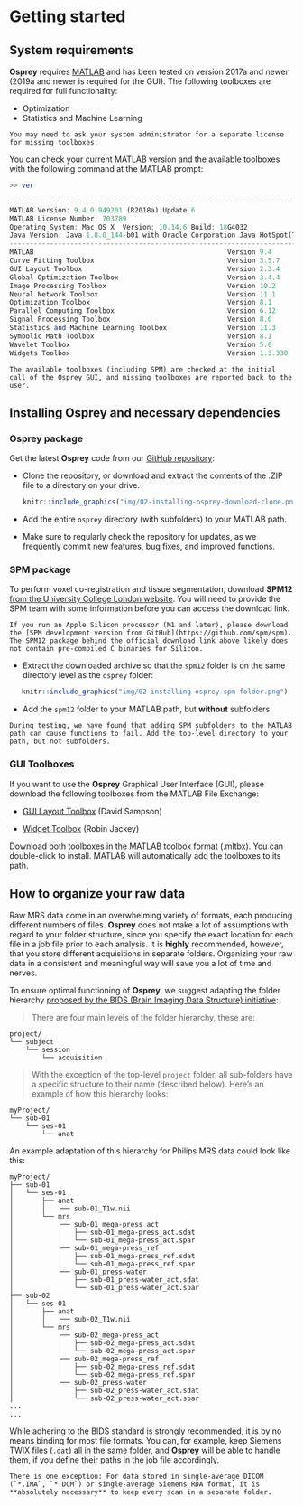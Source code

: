 # Getting started

## System requirements

**Osprey** requires [MATLAB](https://www.mathworks.com/products/matlab.html) and
has been tested on version 2017a and newer (2019a and newer is required for the GUI). The following toolboxes are
required for full functionality:

  - Optimization
  - Statistics and Machine Learning

```block2
You may need to ask your system administrator for a separate license for missing toolboxes.
```

You can check your current MATLAB version and the available toolboxes with the following command at the MATLAB prompt:

```octave
>> ver
```

```octave
-----------------------------------------------------------------------------------------------------
MATLAB Version: 9.4.0.949201 (R2018a) Update 6
MATLAB License Number: 703789
Operating System: Mac OS X  Version: 10.14.6 Build: 18G4032
Java Version: Java 1.8.0_144-b01 with Oracle Corporation Java HotSpot(TM) 64-Bit Server VM mixed mode
-----------------------------------------------------------------------------------------------------
MATLAB                                                Version 9.4         (R2018a)
Curve Fitting Toolbox                                 Version 3.5.7       (R2018a)
GUI Layout Toolbox                                    Version 2.3.4       (R2018b)
Global Optimization Toolbox                           Version 3.4.4       (R2018a)
Image Processing Toolbox                              Version 10.2        (R2018a)
Neural Network Toolbox                                Version 11.1        (R2018a)
Optimization Toolbox                                  Version 8.1         (R2018a)
Parallel Computing Toolbox                            Version 6.12        (R2018a)
Signal Processing Toolbox                             Version 8.0         (R2018a)
Statistics and Machine Learning Toolbox               Version 11.3        (R2018a)
Symbolic Math Toolbox                                 Version 8.1         (R2018a)
Wavelet Toolbox                                       Version 5.0         (R2018a)
Widgets Toolbox                                       Version 1.3.330     (R2019a)
```

```block2
The available toolboxes (including SPM) are checked at the initial call of the Osprey GUI, and missing toolboxes are reported back to the user.
```

## Installing Osprey and necessary dependencies

### Osprey package

Get the latest **Osprey** code from our [GitHub repository](https://github.com/schorschinho/osprey):

  - Clone the repository, or download and extract the contents of the .ZIP file to a directory on your drive.

    ```r
    knitr::include_graphics("img/02-installing-osprey-download-clone.png")
    ``` 
    
  - Add the entire `osprey` directory (with subfolders) to your MATLAB path.

  - Make sure to regularly check the repository for updates, as we frequently commit new features, bug fixes, and improved functions.

### SPM package

To perform voxel co-registration and tissue segmentation, download **SPM12** [from the University College London website](http://www.fil.ion.ucl.ac.uk/spm/software/spm12/). You will need to provide the SPM team with some information before you can access the download link.

```block2
If you run an Apple Silicon processor (M1 and later), please download the [SPM development version from GitHub](https://github.com/spm/spm). The SPM12 package behind the official download link above likely does not contain pre-compiled C binaries for Silicon. 
```

  - Extract the downloaded archive so that the `spm12` folder is on the same directory level as the `osprey` folder:
  
 ```r
    knitr::include_graphics("img/02-installing-osprey-spm-folder.png")
 ``` 

  - Add the `spm12` folder to your MATLAB path, but **without** subfolders.
  
```block2
During testing, we have found that adding SPM subfolders to the MATLAB path can cause functions to fail. Add the top-level directory to your path, but not subfolders.
```

### GUI Toolboxes

If you want to use the **Osprey** Graphical User Interface (GUI), please download the following toolboxes from the MATLAB File Exchange:

  - [GUI Layout Toolbox](https://www.mathworks.com/matlabcentral/fileexchange/47982-gui-layout-toolbox)
    (David Sampson)

  - [Widget Toolbox](https://www.mathworks.com/matlabcentral/fileexchange/66235-widgets-toolbox)
    (Robin Jackey)

Download both toolboxes in the MATLAB toolbox format (.mltbx). You can double-click to install. MATLAB will automatically add the toolboxes to its path.

## How to organize your raw data

Raw MRS data come in an overwhelming variety of formats, each producing
different numbers of files. **Osprey** does not make a lot of assumptions with regard to your folder structure, since you specify the exact location for each file in a job file prior to each analysis. It is **highly** recommended, however, that you store different acquisitions in separate folders. Organizing your raw data in a consistent and meaningful way will save you a lot of time and nerves.

To ensure optimal functioning of **Osprey**, we suggest adapting the folder
hierarchy [proposed by the BIDS (Brain Imaging Data Structure)
initiative](https://github.com/bids-standard/bids-starter-kit/wiki/The-BIDS-folder-hierarchy):

> There are four main levels of the folder hierarchy, these are:
```
project/
└── subject
    └── session
        └── acquisition
```
> With the exception of the top-level `project` folder, all sub-folders have a specific structure to their name (described below). Here's an example of how this hierarchy looks:
```
myProject/
└── sub-01
    └── ses-01
        └── anat
```

An example adaptation of this hierarchy for Philips MRS data could look like this:

```
myProject/
├── sub-01
│   └── ses-01
│       ├── anat
│       │   └── sub-01_T1w.nii
│       └── mrs
│           ├── sub-01_mega-press_act
│           │   ├── sub-01_mega-press_act.sdat
│           │   └── sub-01_mega-press_act.spar
│           ├── sub-01_mega-press_ref
│           │   ├── sub-01_mega-press_ref.sdat
│           │   └── sub-01_mega-press_ref.spar
│           └── sub-01_press-water
│               ├── sub-01_press-water_act.sdat
│               └── sub-01_press-water_act.spar
├── sub-02
│   └── ses-01
│       ├── anat
│       │   └── sub-02_T1w.nii
│       └── mrs
│           ├── sub-02_mega-press_act
│           │   ├── sub-02_mega-press_act.sdat
│           │   └── sub-02_mega-press_act.spar
│           ├── sub-02_mega-press_ref
│           │   ├── sub-02_mega-press_ref.sdat
│           │   └── sub-02_mega-press_ref.spar
│           └── sub-02_press-water
│               ├── sub-02_press-water_act.sdat
│               └── sub-02_press-water_act.spar
...
...
```

While adhering to the BIDS standard is strongly recommended, it is by no means
binding for most file formats. You can, for example, keep Siemens TWIX files
(`.dat`) all in the same folder, and **Osprey** will be able to handle them, if
you define their paths in the job file accordingly.

```block2
There is one exception: For data stored in single-average DICOM (`*.IMA`, `*.DCM`) or single-average Siemens RDA format, it is **absolutely necessary** to keep every scan in a separate folder.
```